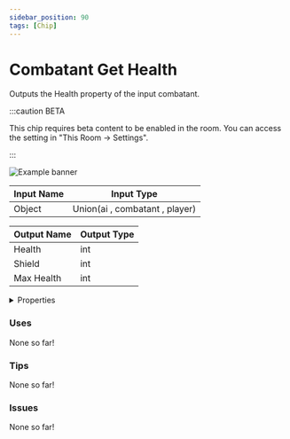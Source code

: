 ```yaml
---
sidebar_position: 90
tags: [Chip]
---
```


# Combatant Get Health

Outputs the Health property of the input combatant.

:::caution BETA

This chip requires beta content to be enabled in the room. You can access the setting in "This Room -> Settings".

:::

![Example banner](./assets/3967a8ad-4237-4ae7-8cbf-850d8e24fe30.svg)

| Input Name | Input Type |
|-----------|-----------|
| Object | Union(ai , combatant , player) |

| Output Name | Output Type |
|-----------|-----------|
| Health | int |
| Shield | int |
| Max Health | int |


<details>
  <summary>Properties</summary>
  <div>
    <div>
    <table>
      <thead>
        <tr>
          <th>Is beta required?</th>
          <th>✅</th>
        </tr>
        <tr>
          <th>Is this chip a trolling risk?</th>
          <th>❌</th>
        </tr>
        <tr>
          <th>Chip UUPD</th>
          <th>._uuid</th>
        </tr>
      </thead>
    </table>
    </div>
  </div>
</details>

### Uses

None so far!

### Tips

None so far!

### Issues

None so far!